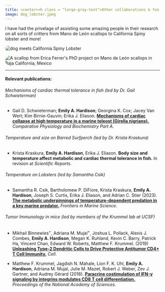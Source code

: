 ```yaml
---
title: <center><h class = "large-gray-text">Other collaborations & fun things</h></center>
image: dog_lobster.jpeg
---
```


```{=html}
<style>

#title-block-header {
  margin-block-end: 0rem;
  position: relative;
  margin-top: -1px;
  height: 75px;
}
.large-gray-text {
  letter-spacing: 3px;
  font-weight: 500;
  font-size: 36px; 
  color:  #e3ebef;
  //text-transform: uppercase;
}
</style>
```
<p>

</p>

I have had the privelage of assisting some amazing people in their research on all sorts of critters from Mano de León scallops to California Spiny lobster and more!


::: {layout-ncol="2"}
<div class="image-container">
  <img src="dog_lobster.jpeg" class="clickable-image" data-src="dog_lobster.jpeg" style="border-radius: 30px;" alt="dog meets California Spiny Lobster">
</div>

<div class="image-container">
  <img src="scallop.jpeg" class="clickable-image" data-src="scallop.jpeg" style="border-radius: 30px;" alt="A scallop from Erica Ferrer's PhD project on Mano de León scallops in Baja California, Mexico">
</div>
:::



------------------------------------------------------------------------

#### Relevant publications:

###### *Mechanisms of cardiac thermal tolerance in fish (led by Dr. Gail Schwieterman)*

-   Gail D. Schwieterman; **Emily A. Hardison**; Georgina K. Cox; Jacey Van Wert; Kim Birnie-Gauvin; Erika J. Eliason. [[**Mechanisms of cardiac collapse at high temperature in a marine teleost (Girella nigrians).**]{.underline}](https://doi.org/10.1016/j.cbpa.2023.111512) *Comparative Physiology and Biochemistry Part A*.

###### *Temperature and size on Barred Surfperch (led by Dr. Krista Kraskura)*

-   Krista Kraskura, **Emily A. Hardison**, Erika J. Eliason. **Body size and temperature affect metabolic and cardiac thermal tolerance in fish.** In revision at *Scientific Reports*.

###### *Temperature on Lobsters (led by Samantha Csik)*

-   Samantha R. Csik, Bartholomew P. DiFiore, Krista Kraskura, **Emily A. Hardison**, Joseph S. Curtis, Erika J. Eliason, and Adrian C. Stier (2023). [[**The metabolic underpinnings of temperature-dependent predation in a key marine predator.**]{.underline}](https://doi.org/10.3389/fmars.2023.1072807) *Frontiers in Marine Science*.

###### *Tumor Immunology in mice (led by members of the Krummel lab at UCSF)*

-   Mikhail Binnewies^+^, Adriana M. Mujal^+^, Joshua L. Pollack, Alexis J. Combes, **Emily A. Hardison**, Megan K. Ruhland, Kevin C. Barry, Patrick Ha, Vincent Chan, Edward W. Roberts, Matthew F. Krummel. (2019) [[**Unleashing Type-2 Dendritic Cells to Drive Protective Antitumor CD4+ T Cell Immunity**]{.underline}**.**](https://doi.org/10.1016/J.CELL.2019.02.005) *Cell*.

-   Matthew F. Krummel, Jagdish N. Mahale, Lion F. K. Uhl, **Emily A. Hardison**, Adriana M. Mujal, Julie M. Mazet, Robert J. Weber, Zev J. Gartner, and Audrey Gérard (2018). [[**Paracrine costimulation of IFN-γ signaling by integrins modulates CD8 T cell differentiation.**]{.underline}](https://doi.org/10.1073/pnas.1804556115) *Proceedings of the National Academy of Sciences*.
